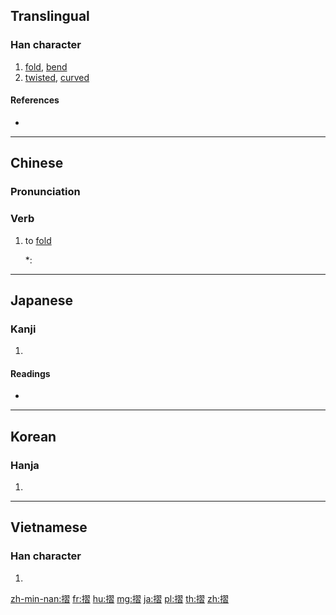 {{also|折}}
==Translingual==

===Han character===
{{Han char|rn=64|rad=手|as=11|sn=14|four=57062|canj=QSMA|ids=⿰扌習}}

# [[fold]], [[bend]]
# [[twisted]], [[curved]]

====References====
* {{Han ref|kx=0452.080|dkj=12647|dj=0802.110|hdz=31950.130|uh=647A|ud=25722|bh=BA50|bd=47696}}

----

==Chinese==
{{zh-forms|s=折}}

===Pronunciation===
{{zh-pron
|m=zhé
|c=zip3,zaap3
|h=pfs=chap
|md=
|mn=chih
|w=
|mc=y
|oc=y
|cat=
}}

===Verb===
{{zh-verb}}

# to [[fold]]
#*: {{zh-x|拾起 張 紙 摺{zip3} 隻 小船|I take up a sheet of paper and '''fold''' a little boat|C-LIT|ref={{w2|zh|許冠傑}}, {{lang|zh|紙船}}}}

----

==Japanese==

===Kanji===
{{ja-kanji|grade=|rs=手11}}

# {{defn|lang=ja|sort=手11}}

====Readings====
* {{ja-readings|on=[[しょう]] (shō), [[ろう]] (rō)|kun=[[ひだ]] (hida), [[する]] (suru), [[すり]] (suri)}}

----

==Korean==

===Hanja===
{{ko-hanja|hangeul=접|eumhun=|rv=jeop|mr=chŏp|y=cep}}

# {{defn|lang=ko|sort=手11}}

----

==Vietnamese==

===Han character===
{{vi-hantu|rs=手11|dập}}

# {{defn|lang=vi|sort=手11}}

[[zh-min-nan:摺]]
[[fr:摺]]
[[hu:摺]]
[[mg:摺]]
[[ja:摺]]
[[pl:摺]]
[[th:摺]]
[[zh:摺]]